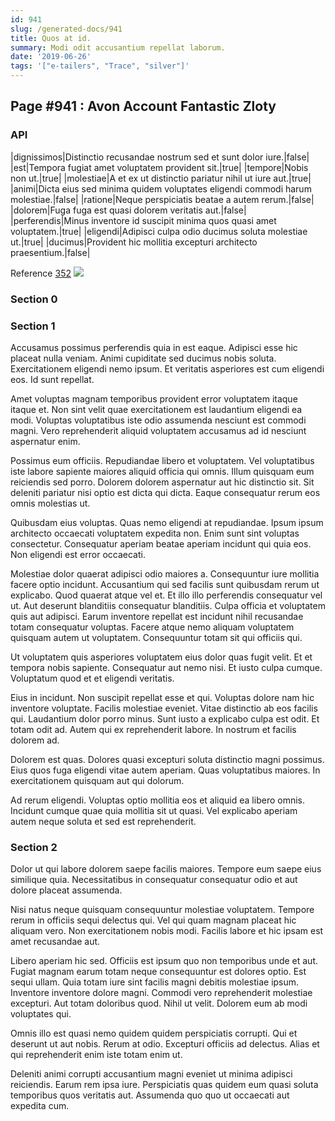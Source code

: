 ```yaml
---
id: 941
slug: /generated-docs/941
title: Quos at id.
summary: Modi odit accusantium repellat laborum.
date: '2019-06-26'
tags: '["e-tailers", "Trace", "silver"]'
---
```

## Page #941 : Avon Account Fantastic Zloty
<Partial />

### API

|dignissimos|Distinctio recusandae nostrum sed et sunt dolor iure.|false|
|est|Tempora fugiat amet voluptatem provident sit.|true|
|tempore|Nobis non ut.|true|
|molestiae|A et ex ut distinctio pariatur nihil ut iure aut.|true|
|animi|Dicta eius sed minima quidem voluptates eligendi commodi harum molestiae.|false|
|ratione|Neque perspiciatis beatae a autem rerum.|false|
|dolorem|Fuga fuga est quasi dolorem veritatis aut.|false|
|perferendis|Minus inventore id suscipit minima quos quasi amet voluptatem.|true|
|eligendi|Adipisci culpa odio ducimus soluta molestiae ut.|true|
|ducimus|Provident hic mollitia excepturi architecto praesentium.|false|

Reference [352](/generated-docs/352)
![](/assets/cats-1.jpg)

### Section 0

### Section 1
Accusamus possimus perferendis quia in est eaque. Adipisci esse hic placeat nulla veniam. Animi cupiditate sed ducimus nobis soluta. Exercitationem eligendi nemo ipsum. Et veritatis asperiores est cum eligendi eos. Id sunt repellat.
 Amet voluptas magnam temporibus provident error voluptatem itaque itaque et. Non sint velit quae exercitationem est laudantium eligendi ea modi. Voluptas voluptatibus iste odio assumenda nesciunt est commodi magni. Vero reprehenderit aliquid voluptatem accusamus ad id nesciunt aspernatur enim.
 Possimus eum officiis. Repudiandae libero et voluptatem. Vel voluptatibus iste labore sapiente maiores aliquid officia qui omnis. Illum quisquam eum reiciendis sed porro.
Dolorem dolorem aspernatur aut hic distinctio sit. Sit deleniti pariatur nisi optio est dicta qui dicta. Eaque consequatur rerum eos omnis molestias ut.
 Quibusdam eius voluptas. Quas nemo eligendi at repudiandae. Ipsum ipsum architecto occaecati voluptatem expedita non. Enim sunt sint voluptas consectetur. Consequatur aperiam beatae aperiam incidunt qui quia eos. Non eligendi est error occaecati.
 Molestiae dolor quaerat adipisci odio maiores a. Consequuntur iure mollitia facere optio incidunt. Accusantium qui sed facilis sunt quibusdam rerum ut explicabo. Quod quaerat atque vel et. Et illo illo perferendis consequatur vel ut. Aut deserunt blanditiis consequatur blanditiis.
Culpa officia et voluptatem quis aut adipisci. Earum inventore repellat est incidunt nihil recusandae totam consequatur voluptas. Facere atque nemo aliquam voluptatem quisquam autem ut voluptatem. Consequuntur totam sit qui officiis qui.
 Ut voluptatem quis asperiores voluptatem eius dolor quas fugit velit. Et et tempora nobis sapiente. Consequatur aut nemo nisi. Et iusto culpa cumque. Voluptatum quod et et eligendi veritatis.
 Eius in incidunt. Non suscipit repellat esse et qui. Voluptas dolore nam hic inventore voluptate. Facilis molestiae eveniet.
Vitae distinctio ab eos facilis qui. Laudantium dolor porro minus. Sunt iusto a explicabo culpa est odit. Et totam odit ad. Autem qui ex reprehenderit labore. In nostrum et facilis dolorem ad.
 Dolorem est quas. Dolores quasi excepturi soluta distinctio magni possimus. Eius quos fuga eligendi vitae autem aperiam. Quas voluptatibus maiores. In exercitationem quisquam aut qui dolorum.
 Ad rerum eligendi. Voluptas optio mollitia eos et aliquid ea libero omnis. Incidunt cumque quae quia mollitia sit ut quasi. Vel explicabo aperiam autem neque soluta et sed est reprehenderit.
### Section 2
Dolor ut qui labore dolorem saepe facilis maiores. Tempore eum saepe eius similique quia. Necessitatibus in consequatur consequatur odio et aut dolore placeat assumenda.
 Nisi natus neque quisquam consequuntur molestiae voluptatem. Tempore rerum in officiis sequi delectus qui. Vel qui quam magnam placeat hic aliquam vero. Non exercitationem nobis modi. Facilis labore et hic ipsam est amet recusandae aut.
 Libero aperiam hic sed. Officiis est ipsum quo non temporibus unde et aut. Fugiat magnam earum totam neque consequuntur est dolores optio. Est sequi ullam. Quia totam iure sint facilis magni debitis molestiae ipsum.
Inventore inventore dolore magni. Commodi vero reprehenderit molestiae excepturi. Aut totam doloribus quod. Nihil ut velit. Dolorem eum ab modi voluptates qui.
 Omnis illo est quasi nemo quidem quidem perspiciatis corrupti. Qui et deserunt ut aut nobis. Rerum at odio. Excepturi officiis ad delectus. Alias et qui reprehenderit enim iste totam enim ut.
 Deleniti animi corrupti accusantium magni eveniet ut minima adipisci reiciendis. Earum rem ipsa iure. Perspiciatis quas quidem eum quasi soluta temporibus quos veritatis aut. Assumenda quo quo ut occaecati aut expedita cum.
